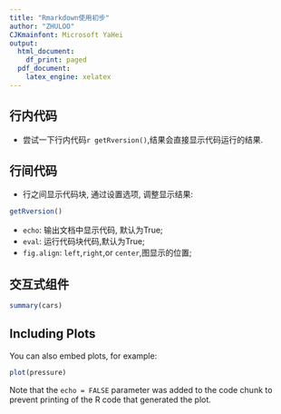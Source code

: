 ```yaml
---
title: "Rmarkdown使用初步"
author: "ZHULOO"
CJKmainfont: Microsoft YaHei
output:
  html_document:
    df_print: paged
  pdf_document:
    latex_engine: xelatex
---
```


## 行内代码
+ 尝试一下行内代码`r getRversion()`,结果会直接显示代码运行的结果.

## 行间代码
+ 行之间显示代码块, 通过设置选项, 调整显示结果:
```r
getRversion()
```
+ `echo`: 输出文档中显示代码, 默认为True;
+ `eval`: 运行代码块代码,默认为True;
+ `fig.align`: `left`,`right`,or `center`,图显示的位置;

## 交互式组件

```r
summary(cars)
```

## Including Plots

You can also embed plots, for example:

```r
plot(pressure)
```

Note that the `echo = FALSE` parameter was added to the code chunk to prevent printing of the R code that generated the plot.
